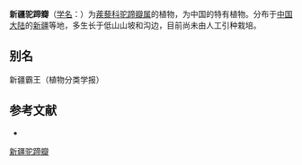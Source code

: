 {{Speciesbox
| name = 新疆驼蹄瓣
| status = 
| status_system = 
| image =
| genus = Zygophyllum
| species = sinkiangense
| authority = Y. X. Liou
}}

'''新疆驼蹄瓣'''（[[学名|学名]]：{{lang|la|''Zygophyllum sinkiangense''}}）为[[蒺藜科|蒺藜科]][[驼蹄瓣属|驼蹄瓣属]]的植物，为中国的特有植物。分布于[[中国大陆|中国大陆]]的[[新疆|新疆]]等地，多生长于低山山坡和沟边，目前尚未由人工引种栽培。

== 别名 ==
新疆霸王（植物分类学报）

== 参考文献 ==
<div class="references-small">
* {{cite web| url =http://www.bioinfo.cn/db05/KmzwSpecies.php?action=view&id=24272| title =新疆驼蹄瓣| work =《中国高等植物数据库全库》| publisher =中国科学院微生物研究所| author =昆明植物研究所| accessdate =2009-02-25| deadurl =yes| archiveurl =https://web.archive.org/web/20160305014110/http://www.bioinfo.cn/db05/KmzwSpecies.php?action=view&id=24272| archivedate =2016-03-05}}
</div>
{{Taxonbar|from=Q11083868}}

[[Category:驼蹄瓣属|新疆驼蹄瓣]]


{{植物小作品}}